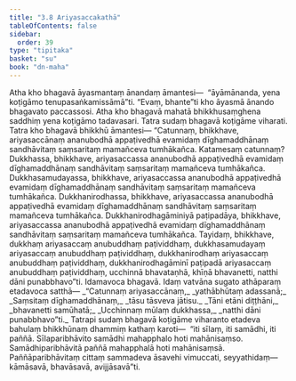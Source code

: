 ```yaml
---
title: "3.8 Ariyasaccakathā"
tableOfContents: false
sidebar:
  order: 39
type: "tipitaka"
basket: "su"
book: "dn-maha"
---
```



<DynamicBreadcrumb />

<Division number="155" book="dn-maha" bookNo="7" page="76">

<Paragraph number="325" book="dn-maha">
Atha kho bhagavā āyasmantaṃ ānandaṃ āmantesi—  “āyāmānanda, yena koṭigāmo tenupasaṅkamissāmā”ti. “Evaṃ, bhante”ti kho āyasmā ānando bhagavato paccassosi. Atha kho bhagavā mahatā bhikkhusaṃghena saddhiṃ yena koṭigāmo tadavasari. Tatra sudaṃ bhagavā koṭigāme viharati. Tatra kho bhagavā bhikkhū āmantesi—
</Paragraph>

<Paragraph number="326" book="dn-maha">
“Catunnaṃ, bhikkhave, ariyasaccānaṃ ananubodhā appaṭivedhā evamidaṃ dīghamaddhānaṃ sandhāvitaṃ saṃsaritaṃ mamañceva tumhākañca. Katamesaṃ catunnaṃ? Dukkhassa, bhikkhave, ariyasaccassa ananubodhā appaṭivedhā evamidaṃ dīghamaddhānaṃ sandhāvitaṃ saṃsaritaṃ mamañceva tumhākañca. Dukkhasamudayassa, bhikkhave, ariyasaccassa ananubodhā appaṭivedhā evamidaṃ dīghamaddhānaṃ sandhāvitaṃ saṃsaritaṃ mamañceva tumhākañca. Dukkhanirodhassa, bhikkhave, ariyasaccassa ananubodhā appaṭivedhā evamidaṃ dīghamaddhānaṃ sandhāvitaṃ saṃsaritaṃ mamañceva tumhākañca. Dukkhanirodhagāminiyā paṭipadāya, bhikkhave, ariyasaccassa ananubodhā appaṭivedhā evamidaṃ dīghamaddhānaṃ sandhāvitaṃ saṃsaritaṃ mamañceva tumhākañca. Tayidaṃ, bhikkhave, dukkhaṃ ariyasaccaṃ anubuddhaṃ paṭividdhaṃ, dukkhasamudayaṃ ariyasaccaṃ anubuddhaṃ paṭividdhaṃ, dukkhanirodhaṃ ariyasaccaṃ anubuddhaṃ paṭividdhaṃ, dukkhanirodhagāminī paṭipadā ariyasaccaṃ anubuddhaṃ paṭividdhaṃ, ucchinnā bhavataṇhā, khīṇā bhavanetti, natthi dāni punabbhavo”ti. Idamavoca bhagavā. Idaṃ vatvāna sugato athāparaṃ etadavoca satthā—
</Paragraph>

<Paragraph number="327" type="verses" book="dn-maha">
_“Catunnaṃ ariyasaccānaṃ,_  
_yathābhūtaṃ adassanā;_  
_Saṃsitaṃ dīghamaddhānaṃ,_  
_tāsu tāsveva jātisu._  

</Paragraph>

<Paragraph number="328" type="verses" book="dn-maha">
_Tāni etāni diṭṭhāni,_  
_bhavanetti samūhatā;_  
_Ucchinnaṃ mūlaṃ dukkhassa,_  
_natthi dāni punabbhavo”ti._  

</Paragraph>

<Paragraph number="329" book="dn-maha">
Tatrapi sudaṃ bhagavā koṭigāme viharanto etadeva bahulaṃ bhikkhūnaṃ dhammiṃ kathaṃ karoti—  “iti sīlaṃ, iti samādhi, iti paññā. Sīlaparibhāvito samādhi mahapphalo hoti mahānisaṃso. Samādhiparibhāvitā paññā mahapphalā hoti mahānisaṃsā. Paññāparibhāvitaṃ cittaṃ sammadeva āsavehi vimuccati, seyyathidaṃ—  kāmāsavā, bhavāsavā, avijjāsavā”ti.
</Paragraph>
</Division>